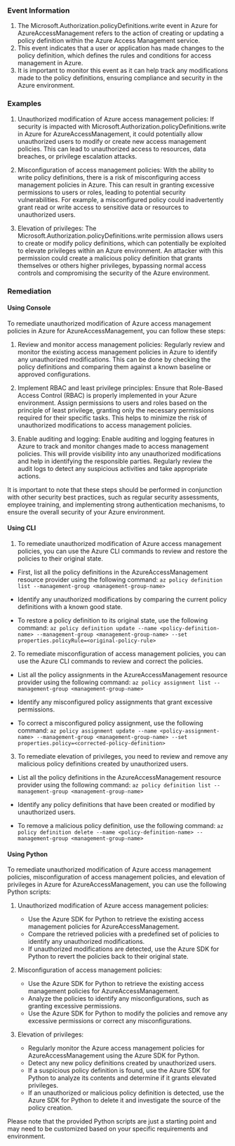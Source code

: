 
### Event Information

1. The Microsoft.Authorization.policyDefinitions.write event in Azure for AzureAccessManagement refers to the action of creating or updating a policy definition within the Azure Access Management service.
2. This event indicates that a user or application has made changes to the policy definition, which defines the rules and conditions for access management in Azure.
3. It is important to monitor this event as it can help track any modifications made to the policy definitions, ensuring compliance and security in the Azure environment.


### Examples

1. Unauthorized modification of Azure access management policies: If security is impacted with Microsoft.Authorization.policyDefinitions.write in Azure for AzureAccessManagement, it could potentially allow unauthorized users to modify or create new access management policies. This can lead to unauthorized access to resources, data breaches, or privilege escalation attacks.

2. Misconfiguration of access management policies: With the ability to write policy definitions, there is a risk of misconfiguring access management policies in Azure. This can result in granting excessive permissions to users or roles, leading to potential security vulnerabilities. For example, a misconfigured policy could inadvertently grant read or write access to sensitive data or resources to unauthorized users.

3. Elevation of privileges: The Microsoft.Authorization.policyDefinitions.write permission allows users to create or modify policy definitions, which can potentially be exploited to elevate privileges within an Azure environment. An attacker with this permission could create a malicious policy definition that grants themselves or others higher privileges, bypassing normal access controls and compromising the security of the Azure environment.

### Remediation

#### Using Console

To remediate unauthorized modification of Azure access management policies in Azure for AzureAccessManagement, you can follow these steps:

1. Review and monitor access management policies: Regularly review and monitor the existing access management policies in Azure to identify any unauthorized modifications. This can be done by checking the policy definitions and comparing them against a known baseline or approved configurations.

2. Implement RBAC and least privilege principles: Ensure that Role-Based Access Control (RBAC) is properly implemented in your Azure environment. Assign permissions to users and roles based on the principle of least privilege, granting only the necessary permissions required for their specific tasks. This helps to minimize the risk of unauthorized modifications to access management policies.

3. Enable auditing and logging: Enable auditing and logging features in Azure to track and monitor changes made to access management policies. This will provide visibility into any unauthorized modifications and help in identifying the responsible parties. Regularly review the audit logs to detect any suspicious activities and take appropriate actions.

It is important to note that these steps should be performed in conjunction with other security best practices, such as regular security assessments, employee training, and implementing strong authentication mechanisms, to ensure the overall security of your Azure environment.

#### Using CLI

1. To remediate unauthorized modification of Azure access management policies, you can use the Azure CLI commands to review and restore the policies to their original state. 

- First, list all the policy definitions in the AzureAccessManagement resource provider using the following command:
  `az policy definition list --management-group <management-group-name>`

- Identify any unauthorized modifications by comparing the current policy definitions with a known good state.

- To restore a policy definition to its original state, use the following command:
  `az policy definition update --name <policy-definition-name> --management-group <management-group-name> --set properties.policyRule=<original-policy-rule>`

2. To remediate misconfiguration of access management policies, you can use the Azure CLI commands to review and correct the policies.

- List all the policy assignments in the AzureAccessManagement resource provider using the following command:
  `az policy assignment list --management-group <management-group-name>`

- Identify any misconfigured policy assignments that grant excessive permissions.

- To correct a misconfigured policy assignment, use the following command:
  `az policy assignment update --name <policy-assignment-name> --management-group <management-group-name> --set properties.policy=<corrected-policy-definition>`

3. To remediate elevation of privileges, you need to review and remove any malicious policy definitions created by unauthorized users.

- List all the policy definitions in the AzureAccessManagement resource provider using the following command:
  `az policy definition list --management-group <management-group-name>`

- Identify any policy definitions that have been created or modified by unauthorized users.

- To remove a malicious policy definition, use the following command:
  `az policy definition delete --name <policy-definition-name> --management-group <management-group-name>`

#### Using Python

To remediate unauthorized modification of Azure access management policies, misconfiguration of access management policies, and elevation of privileges in Azure for AzureAccessManagement, you can use the following Python scripts:

1. Unauthorized modification of Azure access management policies:
   - Use the Azure SDK for Python to retrieve the existing access management policies for AzureAccessManagement.
   - Compare the retrieved policies with a predefined set of policies to identify any unauthorized modifications.
   - If unauthorized modifications are detected, use the Azure SDK for Python to revert the policies back to their original state.

2. Misconfiguration of access management policies:
   - Use the Azure SDK for Python to retrieve the existing access management policies for AzureAccessManagement.
   - Analyze the policies to identify any misconfigurations, such as granting excessive permissions.
   - Use the Azure SDK for Python to modify the policies and remove any excessive permissions or correct any misconfigurations.

3. Elevation of privileges:
   - Regularly monitor the Azure access management policies for AzureAccessManagement using the Azure SDK for Python.
   - Detect any new policy definitions created by unauthorized users.
   - If a suspicious policy definition is found, use the Azure SDK for Python to analyze its contents and determine if it grants elevated privileges.
   - If an unauthorized or malicious policy definition is detected, use the Azure SDK for Python to delete it and investigate the source of the policy creation.

Please note that the provided Python scripts are just a starting point and may need to be customized based on your specific requirements and environment.

